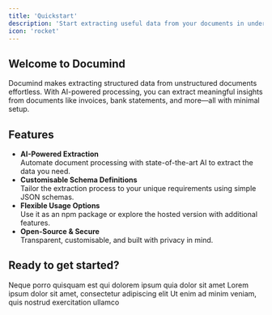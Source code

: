 ```yaml
---
title: 'Quickstart'
description: 'Start extracting useful data from your documents in under 5 minutes'
icon: 'rocket'
---
```


## Welcome to Documind

Documind makes extracting structured data from unstructured documents effortless. With AI-powered processing, you can extract meaningful insights from documents like invoices, bank statements, and more—all with minimal setup.

## Features

  - **AI-Powered Extraction**  
    Automate document processing with state-of-the-art AI to extract the data you need.
  - **Customisable Schema Definitions**  
    Tailor the extraction process to your unique requirements using simple JSON schemas.
  - **Flexible Usage Options**  
    Use it as an npm package or explore the hosted version with additional features.
  - **Open-Source & Secure**  
    Transparent, customisable, and built with privacy in mind.

## Ready to get started?

<CardGroup cols={3}>
  <Card title="Install documind" icon="square-1" href="/guides/installation">
    Neque porro quisquam est qui dolorem ipsum quia dolor sit amet
  </Card>
  <Card title="Define a schema" icon="square-2" href="/guides/schema-definition">
    Lorem ipsum dolor sit amet, consectetur adipiscing elit
  </Card>
  <Card title="Run your first extraction " icon="square-3" href="/guides/extraction">
    Ut enim ad minim veniam, quis nostrud exercitation ullamco
  </Card>
</CardGroup>


